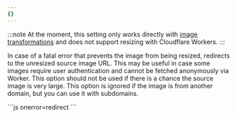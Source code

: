 ```yaml
---
{}
---
```


:::note
At the moment, this setting only works directly with [image transformations](/images/transform-images/) and does not support resizing with Cloudflare Workers.
:::

In case of a fatal error that prevents the image from being resized, redirects to the unresized source image URL. This may be useful in case some images require user authentication and cannot be fetched anonymously via Worker. This option should not be used if there is a chance the source image is very large. This option is ignored if the image is from another domain, but you can use it with subdomains.

<Tabs>
  <TabItem label="URL format">
  ```js 
  onerror=redirect
  ```
  </TabItem>
</Tabs>